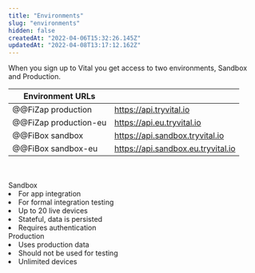 ```yaml
---
title: "Environments"
slug: "environments"
hidden: false
createdAt: "2022-04-06T15:32:26.145Z"
updatedAt: "2022-04-08T13:17:12.162Z"
---
```



When you sign up to Vital you get access to two environments, Sandbox and Production.

| Environment URLs      |                                    |
| --------------------- | ---------------------------------- |
| @@FiZap production    | https://api.tryvital.io            |
| @@FiZap production-eu | https://api.eu.tryvital.io         |
| @@FiBox sandbox       | https://api.sandbox.tryvital.io    |
| @@FiBox sandbox-eu    | https://api.sandbox.eu.tryvital.io |

<br />
<br />

<Grid templateColumns="repeat(2, 1fr)" gap={6}>
  <Box>
    <Heading>Sandbox</Heading>
    <li>For app integration</li>
    <li>For formal integration testing</li>
    <li>Up to 20 live devices</li>
    <li>Stateful, data is persisted</li>
    <li>Requires authentication</li>
  </Box>
  <Box>
    <Heading>Production</Heading>
    <li>Uses production data</li>
    <li>Should not be used for testing</li>
    <li>Unlimited devices</li>
  </Box>
</Grid>
